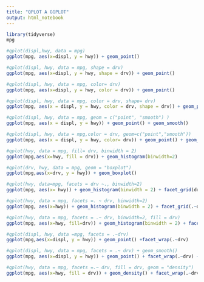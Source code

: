 ```yaml
---
title: "QPLOT A GGPLOT"
output: html_notebook
---
```


```r
library(tidyverse)
mpg
```


```r
#qplot(displ,hwy, data = mpg)
ggplot(mpg, aes(x=displ, y = hwy)) + geom_point()
```


```r
#qplot(displ, hwy, data = mpg, shape = drv)
ggplot(mpg, aes(x=displ, y = hwy, shape = drv)) + geom_point()
```


```r
#qplot(displ, hwy, data = mpg, color= drv)
ggplot(mpg, aes(x=displ, y = hwy, color = drv)) + geom_point()
```


```r
#qplot(displ, hwy, data = mpg, color = drv, shape= drv)
ggplot(mpg, aes(x = displ, y = hwy, color = drv, shape = drv)) + geom_point()
```


```r
#qplot(displ, hwy, data = mpg, geom = c("point", "smooth") )
ggplot(mpg, aes(x = displ, y = hwy)) + geom_point() + geom_smooth()
```


```r
#qplot(displ, hwy, data = mpg,color = drv, geom=c("point","smooth"))
ggplot(mpg, aes(x = displ, y = hwy, color= drv)) + geom_point() + geom_smooth()
```


```r
#qplot(hwy, data = mpg, fill= drv, binwidth = 2)
ggplot(mpg,aes(x=hwy, fill = drv)) + geom_histogram(binwidth=2)
```


```r
#qplot(drv, hwy, data = mpg, geom = "boxplot")
ggplot(mpg,aes(x=drv, y = hwy)) + geom_boxplot()
```


```r
#qplot(hwy, data=mpg, facets = drv ~., binwidth=2)
ggplot(mpg, aes(x= hwy)) + geom_histogram(binwidth = 2) + facet_grid(drv ~.)
```


```r
#qplot(hwy, data = mpg, facets =. ~ drv, binwidth=2)
ggplot(mpg, aes(x=hwy)) + geom_histogram(binwidth = 2) + facet_grid(.~drv)
```


```r
#qplot(hwy, data = mpg, facets = .~ drv, binwidth=2, fill = drv)
ggplot(mpg, aes(x=hwy, fill=drv)) + geom_histogram(binwidth = 2) + facet_grid(.~ drv)
```


```r
#qplot(displ, hwy, data =mpg, facets = .~drv)
ggplot(mpg,aes(x=displ, y = hwy)) + geom_point() +facet_wrap(.~drv)
```


```r
#qplot(displ, hwy, data = mpg, facets = .~ drv) + geom_smooth()
ggplot(mpg, aes(x=displ, y = hwy)) + geom_point() + facet_wrap(.~drv) + geom_smooth()
```


```r
#qplot(hwy, data = mpg, facets =.~ drv, fill = drv, geom = "density")
ggplot(mpg, aes(x=hwy, fill = drv)) + geom_density() + facet_wrap(.~drv)
```
